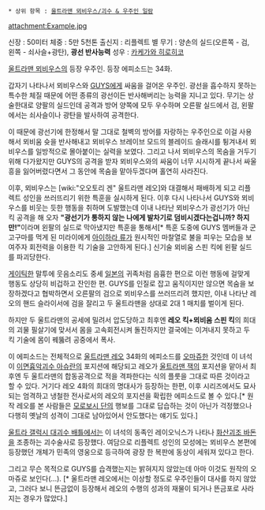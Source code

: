  * 상위 항목 : [[울트라맨 뫼비우스/괴수 & 우주인 일람]]

attachment:Example.jpg

신장 : 50미터
체중 : 5만 5천톤
출신지 : 리플렉트 별
무기 : 양손의 실드(오른쪽 - 검, 왼쪽 - 쇠사슬+광탄), '''광선 반사능력'''
성우 : [[카케가와 히로히코]]

[[울트라맨 뫼비우스]]의 등장 우주인. 등장 에피소드는 34화.

갑자기 나타나서 뫼비우스와 [[GUYS]]에게 싸움을 걸어온 우주인. 광선을 흡수하지 못하는 특수한 체질 때문에 어떤 종류의 광선이든 반사해버리는 능력을 지니고 있다.  무기는 상술한대로 양팔의 실드인데 공격과 방어 양쪽에 모두 우수하며 오른팔 실드에서 검, 왼팔에서는 쇠사슬이나 광탄을 발사하여 공격한다. 

이 때문에 광선기에 한정해서 말 그대로 철벽의 방어를 자랑하는 우주인으로 이걸 사용해서 뫼비움 슛을 반사해내고 뫼비우스 브레이브 모드의 블레이드 슬래시를 튕겨내서 뫼비우스를 일방적으로 몰아붙이는 실력을 보였다. 그리고 나서 뫼비우스의 목숨을 거두기 위해 다가왔지만 GUYS의 공격을 받자 뫼비우스와의 싸움이 너무 시시하게 끝나서 싸울 흥을 잃어버렸다면서 그 동안에 목숨을 맡아두겠다며 홀연히 사라진다.

이후, 뫼비우스는 [wiki:"오오토리 겐" 울트라맨 레오]와 대결해서 패배하게 되고 리플렉트 성인을 쓰러뜨리기 위한 특훈을 실시하게 된다. 이후 다시 나타나서 GUYS와 뫼비우스를 비웃는 듯한 행동을 취하며 도발했는데 이내 나타난 뫼비우스가 광선기가 아닌 킥 공격을 해 오자 '''"광선기가 통하지 않는 나에게 발차기로 덤비시겠다는겁니까? 하지만!"'''이라며 왼팔의 실드로 막아냈지만 특훈을 통해서[* 특훈 도중에 GUYS 멤버들과 군고구마를 먹게 된 미라이에게 [[아이하라 류]]가 원시적인 마찰열로 불을 피우는 모습을 보여주자 회전력을 이용한 킥 기술을 고안하게 된다.] 신기술 뫼비움 스핀 킥에 왼팔 실드를 파괴당한다.

[[게이]]틱한 말투에 웃음소리도 중세 [[일본]]의 귀족처럼 음흉한 편으로 이런 행동에 걸맞게 행동도 상당히 비겁하고 잔인한 편. GUYS를 인질로 잡고 움직이지만 않으면 목숨을 보장하겠다고 협박하면서 오른팔의 검으로 뫼비우스를 쓰러뜨리려 했지만, 이내 나타난 레오의 핸드 슬라이서에 검을 잘리고 두 울트라맨을 상대로 2대 1 매치를 벌이게 된다. 

하지만 두 울트라맨의 공세에 밀려서 압도당하고 최후엔 '''레오 킥+뫼비움 스핀 킥'''의 희대의 괴물 필살기에 맞서서 몸을 고속회전시켜 돌진하지만 결국에는 이겨내지 못하고 두 킥 기술에 몸이 꿰뚫려 공중에서 폭사.

이 에피소드는 전체적으로 [[울트라맨 레오]] 34화의 에피소드를 [[오마쥬]]한 것인데 이 녀석이 [[이면흉악괴수 아슈란]]의 포지션에 해당되고 레오가 [[울트라맨 잭]]의 포지션을 맡아서 최후엔 두 울트라맨의 합동공격으로 적을 격파한다는 식의 플룻을 그대로 따른 것이라고 할 수 있다. 거기다 레오 4화의 희대의 명대사가 등장하는 한편, 이후 시리즈에서도 묘사되는 엄격하고 냉철한 전사로서의 레오의 포지션을 확립한 에피소드로 볼 수 있다.[* 원작 레오를 본 사람들은 [[모로보시 단]]의 행보를 그대로 답습하는 것이 아닌가 걱정했으나 다행히 옛날의 성격이 그대로 남아있어서 안도했다는 얘기도 있다.]

[[울트라 갤럭시 대괴수 배틀]]에서는 이 녀석의 동족인 레이오닉스가 나타나 [[화산괴조 바돈]]을 조종하는 괴수술사로 등장했다. 여담으로 리플렉트 성인의 모성에는 뫼비우스 본편에 등장했던 개체가 민족의 영웅으로 등극하여 광장 한 복판에 동상이 세워져 있다고 한다. 

그리고 무슨 목적으로 GUYS를 습격했는지는 밝혀지지 않았는데 아마 이것도 원작의 오마쥬로 보인다(...). [* 울트라맨 레오에서는 이상할 정도로 우주인들이 대사를 하지 않았고, 그러다 보니 뜬금없이 등장해서 레오의 수행의 성과의 재물이 되거나 뜬금포로 사라지는 경우가 많았다.]

